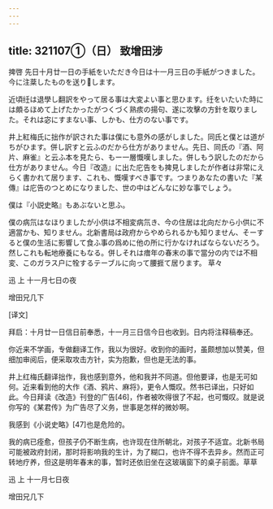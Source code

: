 ```yaml
---
---
---
```

title: 321107①（日） 致增田涉
---




捭啓 先日十月廿一日の手紙をいただき今日は十一月三日の手紙がつきました。今に注棻したものを送りします。

近頃纴は退學し翻訳をやって居る事は大変よい事と思ひます。纴をいたいた時には頗るほめて上げたかったがつくづく熟痎の揚句、遂に攻擊の方針を取りました。それは宓にすまない事、しかも、仕方のない事です。

井上紅梅氏に拙作が訳された事は僕にも意外の感がしました。同氏と僕とは道がちがひます。併し訳すと云ふのだから仕方がありません。先日、同氏の『酒、阿片、麻雀』と云ふ本を見たら、もー一層慨嘆しました。併しもう訳したのだから仕方がありません。今日『改造』に出た庀告をも捭見しましたが作者は非常にえらく書かれて居ります、これも、慨嘆すべき事です。つまりあなたの書いた『某傳』は庀告のつとめになりました、世の中はどんなに妙な事でしょう。

僕は『小説史略』もあぶないと思ふ。

僕の病氘はなほりましたが小供は不相変病氘き、今の住居は北向だから小供に不適當かも、知りません。北新書局は政府からやめられるかも知りません、そーすると僕の生活に影響して食ふ事の爲めに他の所に行かなければならないだろう。然しこれも転地療養にもなる。併しそれは瘄年の春末の事で當分の内では不相変、このガラス户に牷するテーブルに向って腰捱て居ります。 草々

迅 上 十一月七日の夜

增田兄几下

[译文]

拜启：十月廿一日信日前奉悉，十一月三日信今日也收到。日内将注释稿奉还。

你近来不学画，专做翻译工作，我以为很好。收到你的画时，虽颇想加以赞美，但细加审阅后，便采取攻击方针，实为抱歉，但也是无法的事。

井上红梅氏翻译拙作，我也感到意外，他和我并不同道。但他要译，也是无可如何。近来看到他的大作《酒、鸦片、麻将》，更令人慨叹。然书已译出，只好如此。今日拜读《改造》刊登的广告[46]，作者被吹得很了不起，也可慨叹。就是说你写的《某君传》为广告尽了义务，世事是怎样的微妙啊。

我感到《小说史略》[47]也是危险的。

我的病已痊愈，但孩子仍不断生病，也许现在住所朝北，对孩子不适宜。北新书局可能被政府封闭，那时将影响我的生计，为了糊口，也许不得不去异乡。然而正可转地疗养，但这是明年春末的事，暂时还依旧坐在这玻璃窗下的桌子前面。草草

迅 上 十一月七日夜

增田兄几下